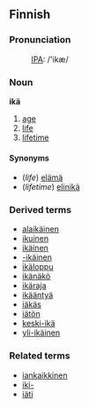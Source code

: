 ==Finnish==

===Pronunciation===
:[[Pronunciation guide|IPA]]: /'ikæ/

===Noun===
'''ikä'''

#[[age]]
#[[life]]
#[[lifetime]]

====Synonyms====
*(''life'') [[elämä]]
*(''lifetime'') [[elinikä]]

===Derived terms===
*[[alaikäinen]]
*[[ikuinen]]
*[[ikäinen]]
*[[-ikäinen]]
*[[ikäloppu]]
*[[ikänäkö]]
*[[ikäraja]]
*[[ikääntyä]]
*[[iäkäs]]
*[[iätön]]
*[[keski-ikä]]
*[[yli-ikäinen]]

===Related terms===
*[[iankaikkinen]]
*[[iki-]]
*[[iäti]]